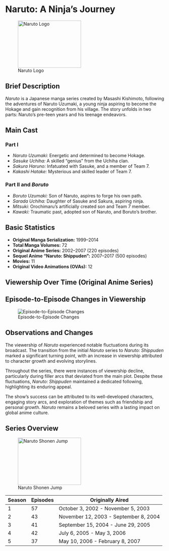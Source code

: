 # Naruto: A Ninja's Journey

![Naruto Logo](https://i.pinimg.com/originals/5f/60/34/5f60349f6b0980548907a7a81a8f3aed.jpg){width="200px" height="150px"}

## Brief Description

*Naruto* is a Japanese manga series created by Masashi Kishimoto, following the adventures of Naruto Uzumaki, a young ninja aspiring to become the Hokage and gain recognition from his village. The story unfolds in two parts: Naruto's pre-teen years and his teenage endeavors.

## Main Cast

### Part I

-   *Naruto Uzumaki:* Energetic and determined to become Hokage.
-   *Sasuke Uchiha:* A skilled "genius" from the Uchiha clan.
-   *Sakura Haruno:* Infatuated with Sasuke, and a member of Team 7.
-   *Kakashi Hatake:* Mysterious and skilled leader of Team 7.

### Part II and *Boruto*

-   *Boruto Uzumaki:* Son of Naruto, aspires to forge his own path.
-   *Sarada Uchiha:* Daughter of Sasuke and Sakura, aspiring ninja.
-   *Mitsuki:* Orochimaru's artificially created son and Team 7 member.
-   *Kawaki:* Traumatic past, adopted son of Naruto, and Boruto's brother.

## Basic Statistics

-   **Original Manga Serialization:** 1999--2014
-   **Total Manga Volumes:** 72
-   **Original Anime Series:** 2002--2007 (220 episodes)
-   **Sequel Anime "Naruto: Shippuden":** 2007--2017 (500 episodes)
-   **Movies:** 11
-   **Original Video Animations (OVAs):** 12

## Viewership Over Time (Original Anime Series)



## Episode-to-Episode Changes in Viewership

![Episode-to-Episode Changes](https://images.edrawsoft.com/articles/naruto-timeline/naruto-novel-timeline-1.png)

## Observations and Changes

The viewership of *Naruto* experienced notable fluctuations during its broadcast. The transition from the initial *Naruto* series to *Naruto: Shippuden* marked a significant turning point, with an increase in viewership attributed to character growth and evolving storylines.

Throughout the series, there were instances of viewership decline, particularly during filler arcs that deviated from the main plot. Despite these fluctuations, *Naruto: Shippuden* maintained a dedicated following, highlighting its enduring appeal.

The show's success can be attributed to its well-developed characters, engaging story arcs, and exploration of themes such as friendship and personal growth. *Naruto* remains a beloved series with a lasting impact on global anime culture.

## Series Overview

![Naruto Shonen Jump](https://pm1.aminoapps.com/7138/19726bbf6804a22d703d72cc62172d91c5e2f00cr1-384-384v2_uhq.jpg){width="200px" height="150px"}

| Season | Episodes | Originally Aired                      |
|--------|----------|---------------------------------------|
| 1      | 57       | October 3, 2002 - November 5, 2003    |
| 2      | 43       | November 12, 2003 - September 8, 2004 |
| 3      | 41       | September 15, 2004 - June 29, 2005    |
| 4      | 42       | July 6, 2005 - May 3, 2006            |
| 5      | 37       | May 10, 2006 - February 8, 2007       |